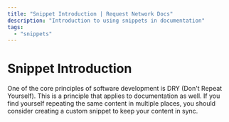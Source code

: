 ```yaml
---
title: "Snippet Introduction | Request Network Docs"
description: "Introduction to using snippets in documentation"
tags:
  - "snippets"
---
```


# Snippet Introduction

One of the core principles of software development is DRY (Don't Repeat Yourself). This is a principle that applies to documentation as well. If you find yourself repeating the same content in multiple places, you should consider creating a custom snippet to keep your content in sync.
